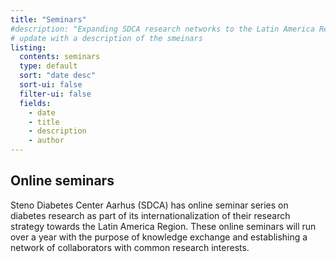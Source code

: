 ```yaml
---
title: "Seminars"
#description: "Expanding SDCA research networks to the Latin America Region"
# update with a description of the smeinars
listing:
  contents: seminars
  type: default
  sort: "date desc"
  sort-ui: false
  filter-ui: false
  fields: 
    - date
    - title
    - description
    - author
---
```


## Online seminars

Steno Diabetes Center Aarhus (SDCA) has online seminar series on
diabetes research as part of its internationalization of their research
strategy towards the Latin America Region. These online seminars will
run over a year with the purpose of knowledge exchange and establishing
a network of collaborators with common research interests.
